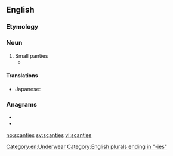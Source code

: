 ==English==

===Etymology===
{{blend|en|scant|panties}}

===Noun===
{{en-noun|-}}

# Small panties
#* {{quote-book|year=1955|author=[[w:Vladimir Nabokov|Vladimir Nabokov]]|title=[[w:Lolita|Lolita]]
|passage=...and what little girl would not like to whirl in a circular skirt and '''scanties'''?}}

====Translations====
{{trans-top|small panties}}
* Japanese: {{t|ja|スキャンティー|tr=sukyantī}}
{{trans-mid}}
{{trans-bottom}}

===Anagrams===
* {{l|en|acnestis}}
* {{l|en|cineasts}}

[[Category:en:Underwear]]
[[Category:English plurals ending in "-ies"]]

[[no:scanties]]
[[sv:scanties]]
[[vi:scanties]]